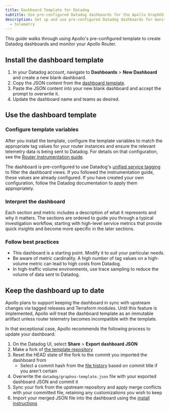```yaml
---
title: Dashboard Template for Datadog
subtitle: Use pre-configured Datadog dashboards for the Apollo GraphOS Runtime
description: Set up and use pre-configured Datadog dashboards for monitoring the Apollo GraphOS Runtime.
  - telemetry
---
```


This guide walks through using Apollo's pre-configured template to create Datadog dashboards and monitor your Apollo Router.

## Install the dashboard template


1. In your Datadog account, navigate to **Dashboards** > **New Dashboard** and create a new blank dashboard.
2. Copy the JSON content from the [dashboard template](https://github.com/apollographql/apm-templates/blob/main/datadog/graphos-template.json).
3. Paste the JSON content into your new blank dashboard and accept the prompt to overwrite it.
4. Update the dashboard name and teams as desired.

## Use the dashboard template

### Configure template variables

After you install the template, configure the template variables to match the appropriate tag values for your router instances and ensure the relevant telemetry data is being sent to Datadog.
For details on that configuration, see the [Router Instrumentation guide](/graphos/routing/observability/router-telemetry-otel/apm-guides/datadog/router-instrumentation).

The dashboard is pre-configured to use Datadog's [unified service tagging](https://docs.datadoghq.com/getting_started/tagging/unified_service_tagging) to filter the dashboard views. If you followed the instrumentation guide, these values are already configured.
If you have created your own configuration, follow the Datadog documentation to apply them appropriately.

### Interpret the dashboard

Each section and metric includes a description of what it represents and why it matters. The sections are ordered to guide you through a typical investigation workflow, starting with high-level service metrics that provide quick insights and become more specific in the later sections.

### Follow best practices
- This dashboard is a starting point. Modify it to suit your particular needs.
- Be aware of metric cardinality. A high number of tag values on a high-volume metric can lead to high costs from Datadog.
- In high-traffic volume environments, use trace sampling to reduce the volume of data sent to Datadog.

## Keep the dashboard up to date

Apollo plans to support keeping the dashboard in sync with upstream changes via tagged releases and Terraform modules.
Until this feature is implemented, Apollo will treat the dashboard template as an immutable artifact unless router telemetry becomes incompatible with the template.

In that exceptional case, Apollo recommends the following process to update your dashboard:

1. On the Datadog UI, select **Share** > **Export dashboard JSON**
2. Make a fork of [the template repository](https://github.com/apollographql/apm-templates)
3. Reset the HEAD state of the fork to the commit you imported the dashboard from
   - Select a commit hash from the [file history](https://github.com/apollographql/apm-templates/commits/main/datadog) based on commit title if you aren't certain
4. Overwrite the <code>datadog/graphos-template.json</code> file with your exported dashboard JSON and commit it
5. Sync your fork from the upstream repository and apply merge conflicts with your committed file, retaining any customizations you wish to keep
6. Import your merged JSON file into the dashboard using the [install instructions](#install-the-dashboard-template)
